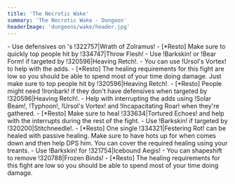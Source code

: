 ```yaml
---
title: 'The Necrotic Wake'
summary: 'The Necrotic Wake - Dungeon'
headerImage: 'dungeons/wake/header.jpg'
---
```


<BossCard title="Trash">
- Use defensives on <Wowhead type="npc" id="165137"/>'s !322757|Wrath of Zolramus!
- [*Resto] Make sure to quickly top people hit by !334747|Throw Flesh!
</BossCard>

<BossCard title="Blightbone" id="162691">
- Use !Barkskin! or !Bear Form! if targeted by !320596|Heaving Retch!.
- You can use !Ursol's Vortex! to help with the adds.
- [*Resto] The healing requirements for this fight are low so you should be able to spend most of your time doing damage. Just make sure to top people hit by !320596|Heaving Retch!.
- [*Resto] People might need !Ironbark! if they don't have defensives when targeted by !320596|Heaving Retch!. 
</BossCard>

<BossCard title="Amarth, The Harvester" id="163157">
- Help with interrupting the adds using !Solar Beam!, !Typhoon!, !Ursol's Vortex! and !Incapacitating Roar! when they're gathered.
- [*Resto] Make sure to heal !333634|Tortured Echoes! and help with the interrupts during the rest of the fight.
</BossCard>

<BossCard title="Surgeon Stitchflesh" id="166882">
- Use !Barkskin! if targeted by !320200|Stitchneedle!.
- [*Resto] One single !334321|Festering Rot! can be healed with passive healing. Make sure to have hots up for when <Wowhead type="npc" id="162689"/> comes down and then help DPS him. You can cover the required healing using your treants.
</BossCard>

<BossCard title="Nalthor the Rimebinder" id="166945">
- Use !Barkskin! for !321754|Icebound Aegis! 
- You can shapeshift to remove !320788|Frozen Binds!
- [*Resto] The healing requirements for this fight are low so you should be able to spend most of your time doing damage.
</BossCard>